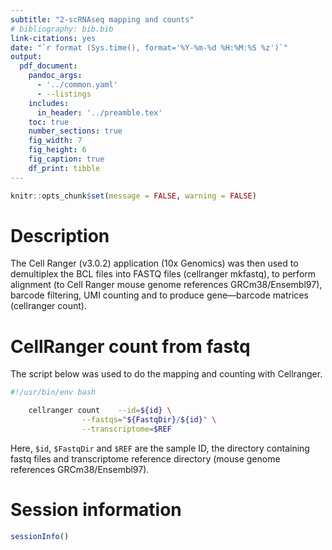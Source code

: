 ```yaml
---
subtitle: "2-scRNAseq mapping and counts"
# bibliography: bib.bib
link-citations: yes
date: "`r format (Sys.time(), format='%Y-%m-%d %H:%M:%S %z')`"
output: 
  pdf_document:
    pandoc_args: 
      - '../common.yaml'
      - --listings
    includes: 
      in_header: '../preamble.tex'
    toc: true
    number_sections: true
    fig_width: 7
    fig_height: 6
    fig_caption: true
    df_print: tibble
---
```


```r
knitr::opts_chunk$set(message = FALSE, warning = FALSE)
```

\newpage

# Description

The Cell Ranger (v3.0.2) application (10x Genomics) was then used to demultiplex the BCL files into FASTQ files (cellranger mkfastq), to perform alignment (to Cell Ranger mouse genome references GRCm38/Ensembl97), barcode filtering, UMI counting and to produce gene—barcode matrices (cellranger count).

# CellRanger count from fastq

The script below was used to do the mapping and counting with Cellranger. 

```bash
#!/usr/bin/env bash

	cellranger count	--id=${id} \
				--fastqs="${FastqDir}/${id}" \
				--transcriptome=$REF

```

Here, `$id`, `$FastqDir` and `$REF` are the sample ID, the directory containing fastq files and transcriptome reference directory (mouse genome references GRCm38/Ensembl97). 

# Session information

```r
sessionInfo()
```

